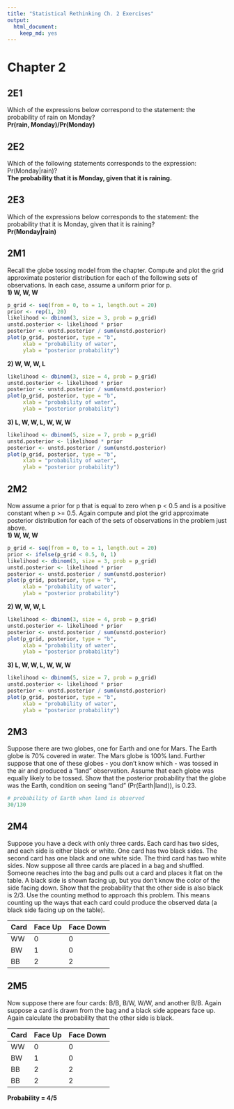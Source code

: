---
title: "Statistical Rethinking Ch. 2 Exercises"
output: 
  html_document: 
    keep_md: yes
---

# Chapter 2

## 2E1
Which of the expressions below correspond to the statement: the probability of rain on Monday?  
**Pr(rain, Monday)/Pr(Monday)**


## 2E2
Which of the following statements corresponds to the expression: Pr(Monday|rain)?  
**The probability that it is Monday, given that it is raining.**

## 2E3
Which of the expressions below corresponds to the statement: the probability that it is Monday, given that it is raining?  
**Pr(Monday|rain)**

## 2M1
Recall the globe tossing model from the chapter. Compute and plot the grid approximate posterior distribution for each of the following sets of observations. In each case, assume a uniform prior for p.  
**1) W, W, W**
```{r}
p_grid <- seq(from = 0, to = 1, length.out = 20)
prior <- rep(1, 20)
likelihood <- dbinom(3, size = 3, prob = p_grid)
unstd.posterior <- likelihood * prior
posterior <- unstd.posterior / sum(unstd.posterior)
plot(p_grid, posterior, type = "b",
     xlab = "probability of water", 
     ylab = "posterior probability")
```

**2) W, W, W, L**
```{r}
likelihood <- dbinom(3, size = 4, prob = p_grid)
unstd.posterior <- likelihood * prior
posterior <- unstd.posterior / sum(unstd.posterior)
plot(p_grid, posterior, type = "b",
     xlab = "probability of water", 
     ylab = "posterior probability")
```

**3) L, W, W, L, W, W, W**
```{r}
likelihood <- dbinom(5, size = 7, prob = p_grid)
unstd.posterior <- likelihood * prior
posterior <- unstd.posterior / sum(unstd.posterior)
plot(p_grid, posterior, type = "b",
     xlab = "probability of water", 
     ylab = "posterior probability")
```

## 2M2
Now assume a prior for p that is equal to zero when p < 0.5 and is a positive constant when p >= 0.5. Again compute and plot the grid approximate posterior distribution for each of the sets of observations in the problem just above.  
**1) W, W, W**
```{r}
p_grid <- seq(from = 0, to = 1, length.out = 20)
prior <- ifelse(p_grid < 0.5, 0, 1)
likelihood <- dbinom(3, size = 3, prob = p_grid)
unstd.posterior <- likelihood * prior
posterior <- unstd.posterior / sum(unstd.posterior)
plot(p_grid, posterior, type = "b",
     xlab = "probability of water", 
     ylab = "posterior probability")
```

**2) W, W, W, L**
```{r}
likelihood <- dbinom(3, size = 4, prob = p_grid)
unstd.posterior <- likelihood * prior
posterior <- unstd.posterior / sum(unstd.posterior)
plot(p_grid, posterior, type = "b",
     xlab = "probability of water", 
     ylab = "posterior probability")
```

**3) L, W, W, L, W, W, W**
```{r}
likelihood <- dbinom(5, size = 7, prob = p_grid)
unstd.posterior <- likelihood * prior
posterior <- unstd.posterior / sum(unstd.posterior)
plot(p_grid, posterior, type = "b",
     xlab = "probability of water", 
     ylab = "posterior probability")
```

## 2M3
Suppose there are two globes, one for Earth and one for Mars. The Earth globe is 70% covered in water. The Mars globe is 100% land. Further suppose that one of these globes - you don't know which - was tossed in the air and produced a "land" observation. Assume that each globe was equally likely to be tossed. Show that the posterior probability that the globe was the Earth, condition on seeing "land" (Pr(Earth|land)), is 0.23.
```{r}
# probability of Earth when land is observed
30/130
```


## 2M4
Suppose you have a deck with only three cards. Each card has two sides, and each side is either black or white. One card has two black sides. The second card has one black and one white side. The third card has two white sides. Now suppose all three cards are placed in a bag and shuffled. Someone reaches into the bag and pulls out a card and places it flat on the table. A black side is shown facing up, but you don't know the color of the side facing down. Show that the probability that the other side is also black is 2/3. Use the counting method to approach this problem. This means counting up the ways that each card could produce the observed data (a black side facing up on the table).  

| Card | Face Up | Face Down | 
|------|---------|-----------|
| WW   | 0       | 0         | 
| BW   | 1       | 0         | 
| BB   | 2       | 2         |


## 2M5
Now suppose there are four cards: B/B, B/W, W/W, and another B/B. Again suppose a card is drawn from the bag and a black side appears face up. Again calculate the probability that the other side is black.

| Card | Face Up | Face Down |
|------|---------|-----------|
| WW   | 0       | 0         |
| BW   | 1       | 0         |
| BB   | 2       | 2         |
| BB   | 2       | 2         |

**Probability = 4/5**
